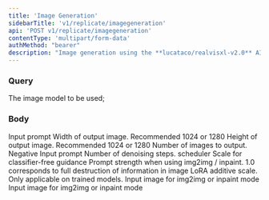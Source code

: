 ```yaml
---
title: 'Image Generation'
sidebarTitle: 'v1/replicate/imagegeneration'
api: 'POST v1/replicate/imagegeneration'
contentType: 'multipart/form-data'
authMethod: "bearer"
description: "Image generation using the **lucataco/realvisxl-v2.0** AI Model."
---
```

### Query
<ParamField query="model" type="string" default="lucataco/realvisxl-v2.0" required>
  The image model to be used; 
</ParamField>

### Body
<ParamField body="prompt" type="string" required>
  Input prompt
</ParamField>
<ParamField body="width" type="int" default="1024">
  Width of output image. Recommended 1024 or 1280
</ParamField>
<ParamField body="height" type="int" default="1024">
  Height of output image. Recommended 1024 or 1280
</ParamField>

<ParamField body="num_outputs" type="int" default="1">
  Number of images to output.
</ParamField>
<ParamField body="negative_prompt" type="string" default="ugly, deformed, noisy, blurry, low contrast, text, watermark, logo, low resolution, bad anatomy, bad proportions, bad lighting, overexposed, underexposed, jpeg artifacts, pixelated, out of focus, cartoon, 3d render, unrealistic, fake, distorted, unnatural, poorly drawn, incorrect perspective, disfigured, messy, cluttered, low detail, poorly rendered, over saturated, washed out" >
  Negative Input prompt
</ParamField>
<ParamField body="num_inference_steps" type="int" default="40">
  Number of denoising steps.
</ParamField>
<ParamField body="scheduler" type="string" default="DPMSolverMultistep">
 scheduler
</ParamField>
<ParamField body="guidance_scale" type="float" default="7.0">
  Scale for classifier-free guidance
</ParamField>
<ParamField body="prompt_strength" type="float" default="0.8">
  Prompt strength when using img2img / inpaint. 1.0 corresponds to full destruction of information in image
</ParamField>
<ParamField body="lora_scale" type="float" default="0.6">
  LoRA additive scale. Only applicable on trained models.
</ParamField>

<ParamField body="image" type="file">
  Input image for img2img or inpaint mode
</ParamField>
<ParamField body="mask" type="file">
  Input image for img2img or inpaint mode
</ParamField>